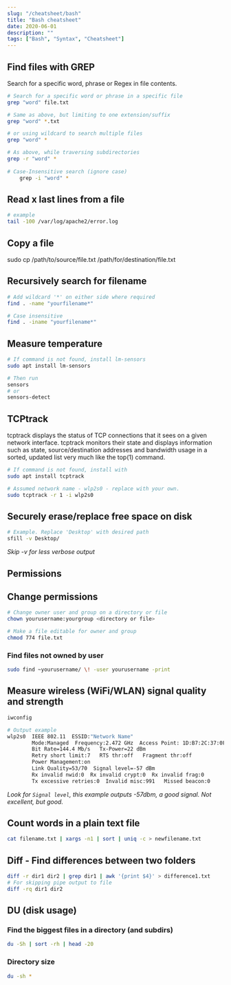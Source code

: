 ```yaml
---
slug: "/cheatsheet/bash"
title: "Bash cheatsheet"
date: 2020-06-01
description: ""
tags: ["Bash", "Syntax", "Cheatsheet"]
---
```


## Find files with GREP
Search for a specific word, phrase or Regex in file contents.
```bash
# Search for a specific word or phrase in a specific file
grep "word" file.txt

# Same as above, but limiting to one extension/suffix
grep "word" *.txt

# or using wildcard to search multiple files
grep "word" *

# As above, while traversing subdirectories
grep -r "word" *
​
# Case-Insensitive search (ignore case)
​    grep -i "word" *
```

## Read x last lines from a file
```bash
# example
tail -100 /var/log/apache2/error.log
```

## Copy a file
sudo cp /path/to/source/file.txt /path/for/destination/file.txt

## Recursively search for filename
```bash
# Add wildcard '*' on either side where required
find . -name "yourfilename*"

# Case insensitive
find . -iname "yourfilename*"
```

## Measure temperature
```bash
# If command is not found, install lm-sensors
sudo apt install lm-sensors

# Then run
sensors
# or
sensors-detect
```

## TCPtrack
tcptrack displays the status of TCP connections that it sees on a given network interface. tcptrack monitors their state and displays information such as state, source/destination addresses and bandwidth usage in a sorted, updated list very much like the top(1) command. 

```bash
# If command is not found, install with
sudo apt install tcptrack

# Assumed network name - wlp2s0 - replace with your own.
sudo tcptrack -r 1 -i wlp2s0
```

## Securely erase/replace free space on disk
```bash
# Example. Replace 'Desktop' with desired path
sfill -v Desktop/
```
*Skip -v for less verbose output*

## Permissions

## Change permissions
```bash
# Change owner user and group on a directory or file
chown yourusername:yourgroup <directory or file>

# Make a file editable for owner and group
chmod 774 file.txt
```

### Find files not owned by user
```bash
sudo find ~yourusername/ \! -user yourusername -print
```

## Measure wireless (WiFi/WLAN) signal quality and strength
```bash
iwconfig

# Output example
wlp2s0  IEEE 802.11  ESSID:"Network Name"
        Mode:Managed  Frequency:2.472 GHz  Access Point: 1D:B7:2C:37:0F:D0
        Bit Rate=144.4 Mb/s   Tx-Power=22 dBm
        Retry short limit:7   RTS thr:off   Fragment thr:off
        Power Management:on
        Link Quality=53/70  Signal level=-57 dBm
        Rx invalid nwid:0  Rx invalid crypt:0  Rx invalid frag:0
        Tx excessive retries:0  Invalid misc:991   Missed beacon:0
```
*Look for `Signal level`, this example outputs -57dbm, a good signal. Not excellent, but good.*

## Count words in a plain text file
```bash
cat filename.txt | xargs -n1 | sort | uniq -c > newfilename.txt
```

## Diff - Find differences between two folders
```bash
diff -r dir1 dir2 | grep dir1 | awk '{print $4}' > difference1.txt
# For skipping pipe output to file
diff -rq dir1 dir2
```

## DU (disk usage)

### Find the biggest files in a directory (and subdirs)
```bash
du -Sh | sort -rh | head -20
```

### Directory size
```bash
du -sh *
```

